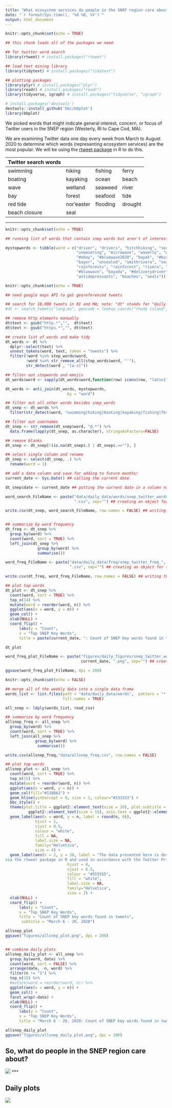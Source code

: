 ```yaml
---
title: "What ecosystem services do people in the SNEP region care about?"
date: "`r format(Sys.time(), '%d %B, %Y')`"
output: html_document
---
```


```r
knitr::opts_chunk$set(echo = TRUE)

## this chunk loads all of the packages we need

## for twitter word search
library(rtweet) # install.packages("rtweet")

## load text mining library
library(tidytext) # install.packages("tidytext")

## plotting packages
library(plyr) # install.packages("plyr")
library(readr) # install.packages("readr")
library(tidyverse, igraph) # install.packages("tidyverse", "igraph")

# install.packages('devtools')
devtools::install_github('bbc/bbplot')
library(bbplot)

```

We picked words that might indicate general interest, concern, or focus of 
Twitter users in the SNEP region (Westerly, RI to Cape Cod, MA).

We are examining Twitter data one day every week from March to August 2020 to 
determine which words (representing ecosystem services) are the most popular. We will be using the 
[rtweet package](https://rtweet.info/) in R to do this.

|Twitter search words|   	      |   	   |     	 |
|--------------------|----------|--------|-------|
|swimming	           |hiking	  |fishing |ferry  |
|boating	           |kayaking  |ocean	 |beach  |
|wave	               |wetland	  |seaweed |river	 |
|bay	               |forest	  |seafood |tide   |
|red tide	           |nor'easter|flooding|drought|
|beach closure       |seal	    |   	   |   	   |

***

```r
knitr::opts_chunk$set(echo = TRUE)

## running list of words that contain snep words but aren't of interest

mystopwords <- tibble(word = c("driver", "drivers", "hitchhiking", "sealed", 
                               "unwavering", "microwave", "waverly", "waved", 
                               "#ebay", "#bluewave2020", "bayek", "#busdriver", 
                               "bayer", "unsealed", "smithrivera", "seales", 
                               "rainforests", "rainforest", "rivera", "riverside", 
                               "#bluewave", "bayada", "#deliverydriver", "kumbaya", 
                               "antidepressants", "beaches", "seals"))

```


```r
knitr::opts_chunk$set(echo = TRUE)

## need google maps API to get georeferenced tweets

## search for 18,000 tweets in RI and MA; note: "dt" stands for "daily tweets"
#dt <- search_tweets("lang:en", geocode = lookup_coords("rhode island", "massachusetts", apikey = "AIzaSyDekm4ATG_9Ir0N1VGuNo8accyKrnttbDU" ), n = 18000, include_rts = FALSE)

## remove http elements manually
dt$text <- gsub("http.*","",  dt$text)
dt$text <- gsub("https.*","", dt$text)

## create list of words and make tidy
dt_words <- dt %>%
  dplyr::select(text) %>%
  unnest_tokens(word, text, token = "tweets") %>%
  filter(!word %in% stop_words$word,
         !word %in% str_remove_all(stop_words$word, "'"),
         str_detect(word , "[a-z]"))

## filter out stopwords and emojis
dt_words$word <- sapply(dt_words$word,function(row) iconv(row, "latin1", "ASCII", sub=""))

dt_words <- anti_join(dt_words, mystopwords, 
                           by = "word")

## filter out all other words besides snep_words
dt_snep <- dt_words %>% 
  filter(str_detect(word, "swimming|hiking|boating|kayaking|fishing|ferry|ocean|beach|wave|wetland|seaweed|river|bay|forest|seafood|beach closure|red tide|noreaster|flooding|drought|tide|seal"))

## filter out usernames
dt_snep <- str_remove(dt_snep$word, "@.*") %>%
  data.frame(lapply(dt_snep, as.character), stringsAsFactors=FALSE)

## remove blanks
dt_snep <- dt_snep[!(is.na(dt_snep$.) | dt_snep$.==""), ]

## select single column and rename
dt_snep <- select(dt_snep, .) %>%
  rename(word = 1)

## add a date column and save for adding to future months!
current_date <- Sys.Date() ## calling the current date

dt_snep$date <- current_date ## putting the current date in a column named "date"

word_search_FileName <- paste("data/daily_data/words/snep_twitter_words_", current_date, 
                              ".csv", sep="") ## creating an object for the filename with current date

write.csv(dt_snep, word_search_FileName, row.names = FALSE) ## writing the data file


## summarize by word frequency
dt_freq <- dt_snep %>%
  group_by(word) %>%
  count(word, sort = TRUE) %>%
  left_join(dt_snep %>%
              group_by(word) %>%
              summarise())

word_freq_FileName <- paste("data/daily_data/freq/snep_twitter_freq_", current_date, 
                            ".csv", sep="") ## creating an object for the filename with current date

write.csv(dt_freq, word_freq_FileName, row.names = FALSE) ## writing the data file

## plot top words
dt_plot <- dt_snep %>%
  count(word, sort = TRUE) %>%
  top_n(14) %>%
  mutate(word = reorder(word, n)) %>%
  ggplot(aes(x = word, y = n)) +
  geom_col() +
  xlab(NULL) +
  coord_flip() +
      labs(y = "Count",
      x = "Top SNEP Key Words",
      title = paste(current_date, ": Count of SNEP key words found in tweets"))

dt_plot

word_freq_plot_FileName <- paste("figures/daily_figures/snep_twitter_word_freq_plot_", 
                                 current_date, ".png", sep="") ## creating an object for the filename with current date

ggsave(word_freq_plot_FileName, dpi = 200)

```


```r
knitr::opts_chunk$set(echo = FALSE)

## merge all of the weekly data into a single data frame
words_list <- list.files(path = "data/daily_data/words",  pattern = "*.csv", 
                         full.names = TRUE)

all_snep <- ldply(words_list, read_csv)

## summarize by word frequency
allsnep_freq <- all_snep %>%
  group_by(word) %>%
  count(word, sort = TRUE) %>%
  left_join(all_snep %>%
             group_by(word) %>%
              summarise())

write.csv(allsnep_freq,"data/allsnep_freq.csv", row.names = FALSE)

## plot top words
allsnep_plot <- all_snep %>%
  count(word, sort = TRUE) %>%
  top_n(15) %>%
  mutate(word = reorder(word, n)) %>%
  ggplot(aes(x = word, y = n)) +
  geom_col(fill="#1380A1") +
  geom_hline(yintercept = 0, size = 1, colour="#333333") +
  bbc_style() +
  theme(plot.title = ggplot2::element_text(size = 20), plot.subtitle = 
          ggplot2::element_text(size = 16), axis.text = ggplot2::element_text(size = 14)) +
  geom_label(aes(x = word, y = n, label = round(n, 0)),
             hjust = 1, 
             vjust = 0.5, 
             colour = "white", 
             fill = NA, 
             label.size = NA, 
             family="Helvetica", 
             size = 4) +
  geom_label(aes(x = 2, y = 30, label = "The data presented here is derived from publicly available Twitter data obtained 
via the rtweet package in R and used in accordance with the Twitter Privacy Policy."),
                           hjust = 0, 
                           vjust = 0.5, 
                           colour = "#555555", 
                           fill = "white", 
                           label.size = NA, 
                           family="Helvetica", 
                           size = 2) +
  xlab(NULL) +
  coord_flip() +
      labs(y = "Count",
      x = "Top SNEP Key Words",
      title = "Count of SNEP key words found in tweets",
       subtitle = "March 6 - 20, 2020")

allsnep_plot
ggsave("figures/allsnep_plot.png", dpi = 200)


## combine daily plots
allsnep_daily_plot <- all_snep %>%
  group_by(word, date) %>%
  count(word, sort = FALSE) %>%
  arrange(date, -n, word) %>%
  filter(n != "1") %>%
  top_n(15) %>%
  #mutate(word = reorder(word, n)) %>%
  ggplot(aes(x = word, y = n)) +
  geom_col() +
  facet_wrap(~date) +
  xlab(NULL) +
  coord_flip() +
      labs(y = "Count",
      x = "Top SNEP Key Words",
      title = "March 6 - 20, 2020: Count of SNEP key words found in tweets")

allsnep_daily_plot
ggsave("figures/allsnep_daily_plot.png", dpi = 200)

```

## So, what do people in the SNEP region care about?

![](figures/allsnep_plot.png)
***

## Daily plots
![](figures/allsnep_daily_plot.png)
